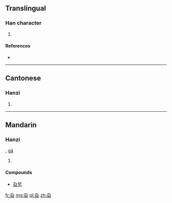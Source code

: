{{also|旭}}
==Translingual==

===Han character===
{{Han char|rn=72|rad=日|as=02|sn=6|four=4760<sub>2</sub>|canj=大弓日 (KNA), X大弓日 (XKNA)}}

# {{defn|Han|sort=日02}}

====References====
* {{Han ref|kx=0490.010|dkj=13748|dj=0851.020|hdz=21485.050|uh=65EE|ud=26094|bh=C9EE|bd=51694}}

----

==Cantonese==

===Hanzi===
{{yue-hanzi|jyut=|y=go1}}

# {{defn|lang=yue|sort=日02}}

----

==Mandarin==

===Hanzi===
{{cmn-hanzi|pin=[[xù]] ([[xu4]])|wg=hsü<sup>4</sup>}}, [[gā]]
# {{defn|lang=cmn|sort=日02}}

====Compounds====
*[[旮旯]]

[[fr:旮]]
[[mg:旮]]
[[pl:旮]]
[[zh:旮]]